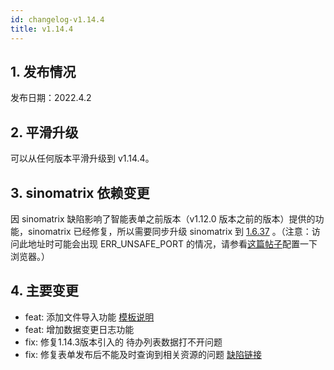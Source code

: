 ```yaml
---
id: changelog-v1.14.4
title: v1.14.4
---
```



## 1. 发布情况

发布日期：2022.4.2

<BundleList version="1.14.4" frontend="1.14.4" backend="1.14.4" font="1.13.0" />

## 2. 平滑升级

可以从任何版本平滑升级到 v1.14.4。

## 3. sinomatrix 依赖变更

因 sinomatrix 缺陷影响了智能表单之前版本（v1.12.0 版本之前的版本）提供的功能，sinomatrix 已经修复，所以需要同步升级 sinomatrix 到 [1.6.37](http://47.93.34.153:10080/sino-matrix/sino-matrix/blob/master/CHANGELOG.md) 。（注意：访问此地址时可能会出现 ERR_UNSAFE_PORT 的情况，请参看[这篇帖子](https://blog.csdn.net/kjcxmx/article/details/118122483)配置一下浏览器。）

## 4. 主要变更

- feat: 添加文件导入功能 [模板说明](./sinoform-import)
- feat: 增加数据变更日志功能
- fix: 修复1.14.3版本引入的 待办列表数据打不开问题
- fix: 修复表单发布后不能及时查询到相关资源的问题 [缺陷链接](https://gitee.com/sinoui/sino-intellisense-form-test/issues/I4ZK7B)
